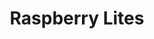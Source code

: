 ---
title: Raspberry Lites
id: RaspberryLites
desc : Raspberry Lites
github: https://github.com/TAP-GGC/RaspberryLites
students: [
  "jeron clarke",
  "genesis knight",
  "ricardo calderon"
]
instructors: [
  "dr. cindy robertson",
  "dr. cengiz gunay"
] 
awards: [
  "None"
]
techs: [
  "raspberery pi3",
  "raspbian legacy bullseye os",
  "led strip",
  "rpi_ws281x",
  "adafruit-circuitpython-neopixel",
  "thonny ide"
]
videos: [

]
events: [
  "classroom workshop",
  "create",
  "super satur  day series (s3)",
  "tap expo"
]
semester: spring
year: 2025
levels: [] 
difficulty: [
  "beginner"
] 
durationMins: [
  60
]

images: [
    { src: './Posterimagetap1.jpg', alt: 'Team Photo'},
    { src: './createEvent.png', alt: 'TAP Career and Networking Event'},
    { src: './Workshoppic1.jpg', alt: 'Classroom Workshop1'},
    { src: './Workshoppic2.jpg', alt: 'Classroom Workshop2'},
    { src: './Workshoppic3.jpg', alt: 'Classroom Workshop3'},
    { src: './SuperSaturdayS3.png', alt: 'SuperSaturdaySeries'}
]
publishedDate: 2025-04-24
relatedIds: []
imageLogoLight: "./RasberryLightsLogo.png"
---